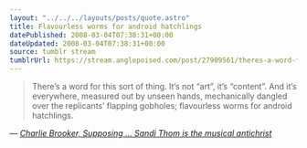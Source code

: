 ```yaml
---
layout: "../../../layouts/posts/quote.astro"
title: Flavourless worms for android hatchlings
datePublished: 2008-03-04T07:38:31+00:00
dateUpdated: 2008-03-04T07:38:31+00:00
source: tumblr stream
tumblrUrl: https://stream.anglepoised.com/post/27909561/theres-a-word-for-this-sort-of-thing-its-not
---
```


> There&rsquo;s a word for this sort of thing. It&rsquo;s not &ldquo;art&rdquo;, it&rsquo;s &ldquo;content&rdquo;. And it&rsquo;s everywhere, measured out by unseen hands, mechanically dangled over the replicants&rsquo; flapping gobholes; flavourless worms for android hatchlings.

— <cite>[Charlie Brooker, _Supposing ... Sandi Thom is the musical antichrist_](https://www.theguardian.com/commentisfree/2006/jun/09/buyingmusic.comment)</cite>
